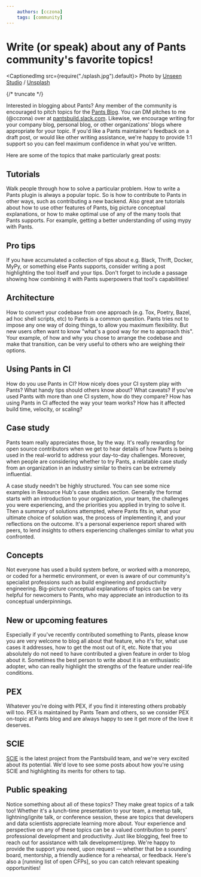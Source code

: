 ```yaml
---
    authors: [cczona]
    tags: [community]
---
```


# Write (or speak) about any of Pants community's favorite topics!

<CaptionedImg src={require("./splash.jpg").default}>
  Photo by [Unseen
  Studio](https://unsplash.com/@craftedbygc?utm_source=ghost&utm_medium=referral&utm_campaign=api-credit)
  /
  [Unsplash](https://unsplash.com/?utm_source=ghost&utm_medium=referral&utm_campaign=api-credit)
</CaptionedImg>

{/* truncate */}

Interested in blogging about Pants? Any member of the community is encouraged to pitch topics for the [Pants Blog](https://pantsbuild.org/blog). You can DM pitches to me (@cczona) over at [pantsbuild.slack.com](https://pantsbuild.slack.com). Likewise, we encourage writing for your company blog, personal blog, or other organizations' blogs where appropriate for your topic. If you'd like a Pants maintainer's feedback on a draft post, or would like other writing assistance, we're happy to provide 1:1 support so you can feel maximum confidence in what you've written.

Here are some of the topics that make particularly great posts:

## Tutorials

Walk people through how to solve a particular problem. How to write a Pants plugin is always a popular topic. So is how to contribute to Pants in other ways, such as contributing a new backend. Also great are tutorials about how to use other features of Pants, big picture conceptual explanations, or how to make optimal use of any of the many tools that Pants supports. For example, getting a better understanding of using mypy with Pants.

## Pro tips

If you have accumulated a collection of tips about e.g. Black, Thrift, Docker, MyPy, or something else Pants supports, consider writing a post highlighting the tool itself and your tips. Don't forget to include a passage showing how combining it with Pants superpowers that tool's capabilities!

## Architecture

How to convert your codebase from one approach (e.g. Tox, Poetry, Bazel, ad hoc shell scripts, etc) to Pants is a common question. Pants tries not to impose any one way of doing things, to allow you maximum flexibility. But new users often want to know "what's a good way for me to approach this". Your example, of how and why you chose to arrange the codebase and make that transition, can be very useful to others who are weighing their options.

## Using Pants in CI

How do you use Pants in CI? How nicely does your CI system play with Pants? What handy tips should others know about? What caveats? If you've used Pants with more than one CI system, how do they compare? How has using Pants in CI affected the way your team works? How has it affected build time, velocity, or scaling?

## Case study

Pants team really appreciates those, by the way. It's really rewarding for open source contributors when we get to hear details of how Pants is being used in the real-world to address your day-to-day challenges. Moreover, when people are considering whether to try Pants, a relatable case study from an organization in an industry similar to theirs can be extremely influential.

A case study needn't be highly structured. You can see some nice examples in Resource Hub's case studies section. Generally the format starts with an introduction to your organization, your team, the challenges you were experiencing, and the priorities you applied in trying to solve it. Then a summary of solutions attempted, where Pants fits in, what your ultimate choice of solution was, the process of implementing it, and your reflections on the outcome. It's a personal experience report shared with peers, to lend insights to others experiencing challenges similar to what you confronted.

## Concepts

Not everyone has used a build system before, or worked with a monorepo, or coded for a hermetic environment, or even is aware of our community's specialist professions such as build engineering and productivity engineering. Big-picture conceptual explanations of topics can be very helpful for newcomers to Pants, who may appreciate an introduction to its conceptual underpinnings.

## New or upcoming features

Especially if you've recently contributed something to Pants, please know you are very welcome to blog all about that feature, who it's for, what use cases it addresses, how to get the most out of it, etc. Note that you absolutely do not need to have contributed a given feature in order to blog about it. Sometimes the best person to write about it is an enthusiastic adopter, who can really highlight the strengths of the feature under real-life conditions.

## PEX

Whatever you're doing with PEX, if you find it interesting others probably will too. PEX is maintained by Pants Team and others, so we consider PEX on-topic at Pants blog and are always happy to see it get more of the love it deserves.

## SCIE

[SCIE](../2023-02-23-the-pants-launcher-binary-a-much-simpler-way-to-install-and-run-pants/index.mdx) is the latest project from the Pantsbuild team, and we're very excited about its potential. We'd love to see some posts about how you're using SCIE and highlighting its merits for others to tap.

## Public speaking

Notice something about all of these topics? They make great topics of a talk too! Whether it's a lunch-time presentation to your team, a meetup talk, lightning/ignite talk, or conference session, these are topics that developers and data scientists appreciate learning more about. Your experience and perspective on any of these topics can be a valued contribution to peers' professional development and productivity. Just like blogging, feel free to reach out for assistance with talk development/prep. We're happy to provide the support you need, upon request — whether that be a sounding board, mentorship, a friendly audience for a rehearsal, or feedback. Here's also a \[running list of open CFPs\], so you can catch relevant speaking opportunities!
